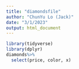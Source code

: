 ```yaml
---
title: "diamondsfile"
author: "ChunYu Lo (Jack)"
date: "3/1/2023"
output: html_document
---
```


```r
library(tidyverse)
library(dplyr)
diamonds%>%
  select(price, color, x)
```

